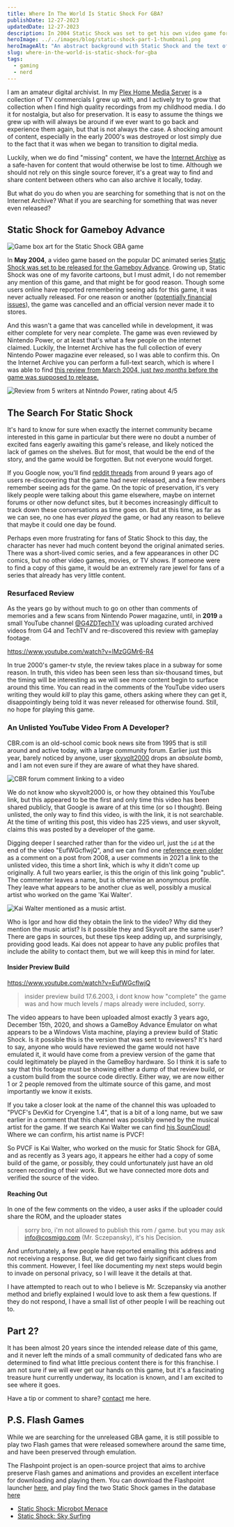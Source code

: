 ```yaml
---
title: Where In The World Is Static Shock For GBA?
publishDate: 12-27-2023
updatedDate: 12-27-2023
description: In 2004 Static Shock was set to get his own video game for GBA, but it was cancelled two months before release. What happened? The 20-year search begins!
heroImage: ../../images/blog/static-shock-part-1-thumbnail.png
heroImageAlt: "An abstract background with Static Shock and the text of the title"
slug: where-in-the-world-is-static-shock-for-gba
tags:
  - gaming
  - nerd
---
```



I am an amateur digital archivist. In my [Plex Home Media Server](/blog/making-a-home-media-server-with-plex-and-docker-compose) is a collection of TV commercials I grew up with, and I actively try to grow that collection when I find high quality recordings from my childhood media. I do it for nostalgia, but also for preservation. It is easy to assume the things we grew up with will always be around if we ever want to go back and experience them again, but that is not always the case. A shocking amount of content, especially in the early 2000's was destroyed or lost simply due to the fact that it was when we began to transition to digital media.

Luckily, when we do find "missing" content, we have the [Internet Archive](https://archive.org/) as a safe-haven for content that would otherwise be lost to time. Although we should not rely on this single source forever, it's a great way to find and share content between others who can also archive it locally, today.

But what do you do when you are searching for something that is not on the Internet Archive? What if you are searching for something that was never even released?

## Static Shock for Gameboy Advance

<Image src={GameBoxArt} alt="Game box art for the Static Shock GBA game" />

In **May 2004**, a video game based on the popular DC animated series [Static Shock was set to be released for the Gameboy Advance](https://www.ign.com/games/static-shock). Growing up, Static Shock was one of my favorite cartoons, but I must admit, I do not remember any mention of this game, and that might be for good reason. Though some users online have reported remembering seeing ads for this game, it was never actually released. For one reason or another ([potentially financial issues](https://www.reddit.com/r/comicbooks/comments/2u1c1y/comment/co490f5/?utm_source=share&utm_medium=web2x&context=3)), the game was cancelled and an official version never made it to stores.

And this wasn't a game that was cancelled while in development, it was either complete for very near complete. The game was even reviewed by Nintendo Power, or at least that's what a few people on the internet claimed. Luckily, the Internet Archive has the full collection of every Nintendo Power magazine ever released, so I was able to confirm this. On the Internet Archive you can perform a full-text search, which is where I was able to find [this review from March 2004, just _two months_ before the game was supposed to release.](https://archive.org/details/nintendo-power-issue-177-march-2004/page/120/mode/2up)

<Image
  src={NintendoPowerReview}
  alt="Review from 5 writers at Nintndo Power, rating about 4/5"
/>

## The Search For Static Shock

It's hard to know for sure when exactly the internet community became interested in this game in particular but there were no doubt a number of excited fans eagerly awaiting this game's release, and likely noticed the lack of games on the shelves. But for most, that would be the end of the story, and the game would be forgotten. But not everyone would forget.

If you Google now, you'll find [reddit threads](https://www.reddit.com/r/comicbooks/comments/2u1c1y/til_there_was_a_static_shock_video_game_for_the/) from around 9 years ago of users re-discovering that the game had never released, and a few members remember seeing ads for the game. On the topic of preservation, it's very likely people were talking about this game elsewhere, maybe on internet forums or other now defunct sites, but it becomes increasingly difficult to track down these conversations as time goes on. But at this time, as far as we can see, no one has ever _played_ the game, or had any reason to believe that maybe it could one day be found.

Perhaps even more frustrating for fans of Static Shock to this day, the character has never had much content beyond the original animated series. There was a short-lived comic series, and a few appearances in other DC comics, but no other video games, movies, or TV shows. If someone were to find a copy of this game, it would be an extremely rare jewel for fans of a series that already has very little content.

### Resurfaced Review

As the years go by without much to go on other than comments of memories and a few scans from Nintendo Power magazine, until, in **2019** a small YouTube channel [@G4ZDTechTV](https://www.youtube.com/@G4ZDTechTV/videos) was uploading curated archived videos from G4 and TechTV and re-discovered this review with gameplay footage.

https://www.youtube.com/watch?v=lMzGGMr6-R4

In true 2000's gamer-tv style, the review takes place in a subway for some reason. In truth, this video has been seen less than six-thousand times, but the timing will be interesting as we will see more content begin to surface around this time. You can read in the comments of the YouTube video users writing they would _kill_ to play this game, others asking where they can get it, disappointingly being told it was never released for otherwise found. Still, no hope for playing this game.

### An Unlisted YouTube Video From A Developer?

CBR.com is an old-school comic book news site from 1995 that is still around and active today, with a large community forum. Earlier just this year, barely noticed by anyone, user [skyvolt2000](https://community.cbr.com/member.php?1283-skyvolt2000&s=5afd1cdd9b0871b56e7e565f8fb87a8e) drops an _absolute bomb_, and I am not even sure if they are aware of what they have shared.

<Image src={CBRCommentStaticShock} alt="CBR forum comment linking to a video" />

We do not know who skyvolt2000 is, or how they obtained this YouTube link, but this appeared to be the first and only time this video has been shared publicly, that Google is aware of at this time (or so I thought). Being unlisted, the only way to find this video, is with the link, it is not searchable. At the time of writing this post, this video has 225 views, and user skyvolt, claims this was posted by a developer of the game.

Digging deeper I searched rather than for the video url, just the `id` at the end of the video "EufWGcflwjQ", and we can find one [reference even older](https://www.unseen64.net/2008/04/06/static-shock-unreleased/#comment-390120) as a comment on a post from 2008, a user comments in 2021 a link to the unlisted video, this time a short link, which is why it didn't come up originally. A full two years earlier, is this the origin of this link going "public". The commenter leaves a name, but is otherwise an anonymous profile. They leave what appears to be another clue as well, possibly a musical artist who worked on the game 'Kai Walter'.

<Image src={KaiWalterComment} alt="Kai Walter mentioned as a music artist." />

Who is Igor and how did they obtain the link to the video? Why did they mention the music artist? Is it possible they and Skyvolt are the same user? There are gaps in sources, but these tips keep adding up, and surprisingly, providing good leads. Kai does not appear to have any public profiles that include the ability to contact them, but we will keep this in mind for later.

#### Insider Preview Build

https://www.youtube.com/watch?v=EufWGcflwjQ

> insider preview build 17.6.2003, i dont know how "complete" the game was and how much levels / maps already were included, sorry.

The video appears to have been uploaded almost exactly 3 years ago, December 15th, 2020, and shows a GameBoy Advance Emulator on what appears to be a Windows Vista machine, playing a preview build of Static Shock. Is it possible this is the version that was sent to reviewers? It's hard to say, anyone who would have reviewed the game would not have emulated it, it would have come from a preview version of the game that could legitimately be played in the GameBoy hardware. So I think it is safe to say that this footage must be showing either a dump of that review build, or a custom build from the source code directly. Either way, we are now either 1 or 2 people removed from the ultimate source of this game, and most importantly we know it exists.

If you take a closer look at the name of the channel this was uploaded to "PVCF's DevKid for Cryengine 1.4", that is a bit of a long name, but we saw earlier in a comment that this channel was possibly owned by the musical artist for the game. If we search Kai Walter we can find [his SounCloud!](https://soundcloud.com/user-175015091) Where we can confirm, his artist name is PVCF!

So PVCF is Kai Walter, who worked on the music for Static Shock for GBA, and as recently as 3 years ago, it appears he either had a copy of some build of the game, or possibly, they could unfortunately just have an old screen recording of their work. But we have connected more dots and verified the source of the video.

#### Reaching Out

In one of the few comments on the video, a user asks if the uploader could share the ROM, and the uploader states

> sorry bro, i'm not allowed to publish this rom / game.
> but you may ask info@cosmigo.com (Mr. Sczepansky), it's his Decision.

And unfortunately, a few people have reported emailing this address and not receiving a response. But, we did get two fairly significant clues from this comment. However, I feel like documenting my next steps would begin to invade on personal privacy, so I will leave it the details at that.

I have attempted to reach out to who I believe is Mr. Sczepansky via another method and briefly explained I would love to ask them a few questions. If they do not respond, I have a small list of other people I will be reaching out to.

## Part 2?

It has been almost 20 years since the intended release date of this game, and it never left the minds of a small community of dedicated fans who are determined to find what little precious content there is for this franchise. I am not sure if we will ever get our hands on this game, but it's a fascinating treasure hunt currently underway, its location is known, and I am excited to see where it goes.

Have a tip or comment to share? [contact](/contact) me here.

## P.S. Flash Games

While we are searching for the unreleased GBA game, it is still possible to play two Flash games that were released somewhere around the same time, and have been preserved through emulation.

The Flashpoint project is an open-source project that aims to archive preserve Flash games and animations and provides an excellent interface for downloading and playing them. You can download the Flashpoint launcher [here](https://flashpointarchive.org/downloads), and play find the two Static Shock games in the database [here](https://flashpointproject.github.io/flashpoint-database/search/)

- [Static Shock: Microbot Menace](https://flashpointproject.github.io/flashpoint-database/search/#860bfa5d-3737-477b-92ab-3854e993f581)
- [Static Shock: Sky Surfing](https://flashpointproject.github.io/flashpoint-database/search/#c29b801b-b312-4373-a493-3d7faa9e0137)
